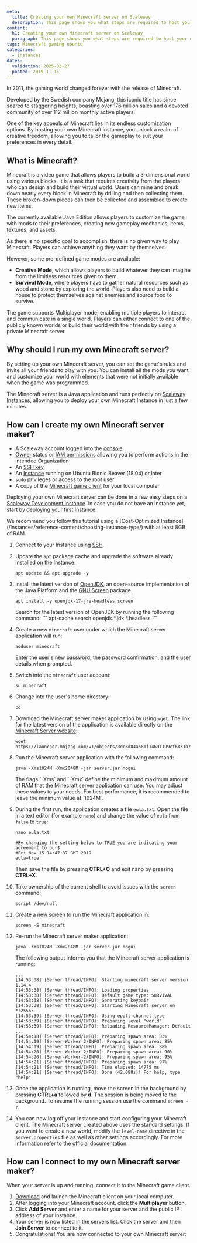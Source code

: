 ```yaml
---
meta:
  title: Creating your own Minecraft server on Scaleway
  description: This page shows you what steps are required to host your own Minecraft server on a Scaleway Instance.
content:
  h1: Creating your own Minecraft server on Scaleway
  paragraph: This page shows you what steps are required to host your own Minecraft server on a Scaleway Instance.
tags: Minecraft gaming ubuntu
categories:
  - instances
dates:
  validation: 2025-03-27
  posted: 2019-11-15
---
```




In 2011, the gaming world changed forever with the release of Minecraft.

Developed by the Swedish company Mojang, this iconic title has since soared to staggering heights, boasting over 176 million sales and a devoted community of over 112 million monthly active players.

One of the key appeals of Minecraft lies in its endless customization options. By hosting your own Minecraft instance, you unlock a realm of creative freedom, allowing you to tailor the gameplay to suit your preferences in every detail.

## What is Minecraft?

Minecraft is a video game that allows players to build a 3-dimensional world using various blocks. It is a task that requires creativity from the players who can design and build their virtual world. Users can mine and break down nearly every block in Minecraft by drilling and then collecting them. These broken-down pieces can then be collected and assembled to create new items.

The currently available Java Edition allows players to customize the game with mods to their preferences, creating new gameplay mechanics, items, textures, and assets.

As there is no specific goal to accomplish, there is no given way to play Minecraft. Players can achieve anything they want by themselves.

However, some pre-defined game modes are available:

- **Creative Mode**, which allows players to build whatever they can imagine from the limitless resources given to them.
- **Survival Mode**, where players have to gather natural resources such as wood and stone by exploring the world. Players also need to build a house to protect themselves against enemies and source food to survive.

The game supports Multiplayer mode, enabling multiple players to interact and communicate in a single world. Players can either connect to one of the publicly known worlds or build their world with their friends by using a private Minecraft server.

## Why should I run my own Minecraft server?

By setting up your own Minecraft server, you can set the game's rules and invite all your friends to play with you.
You can install all the mods you want and customize your world with elements that were not initially available when the game was programmed.

The Minecraft server is a Java application and runs perfectly on [Scaleway Instances](https://www.scaleway.com/en/virtual-instances/), allowing you to deploy your own Minecraft Instance in just a few minutes.

## How can I create my own Minecraft server maker?

<Requirements />

- A Scaleway account logged into the [console](https://console.scaleway.com)
- [Owner](/iam/concepts/#owner) status or [IAM permissions](/iam/concepts/#permission) allowing you to perform actions in the intended Organization
- An [SSH key](/organizations-and-projects/how-to/create-ssh-key/)
- An [Instance](/instances/how-to/create-an-instance/) running on Ubuntu Bionic Beaver (18.04) or later
- `sudo` privileges or access to the root user
- A copy of the [Minecraft game client](https://www.minecraft.net/en-us/) for your local computer

Deploying your own Minecraft server can be done in a few easy steps on a [Scaleway Development Instance](https://www.scaleway.com/en/cost-optimized-instances/). In case you do not have an Instance yet, start by [deploying your first Instance](/instances/how-to/create-an-instance/).

<Message type="tip">
  We recommend you follow this tutorial using a [Cost-Optimized Instance](/instances/reference-content/choosing-instance-type/) with at least 8GB of RAM.
</Message>

1. Connect to your Instance using [SSH](/instances/how-to/connect-to-instance/).
2. Update the `apt` package cache and upgrade the software already installed on the Instance:
    ```
    apt update && apt upgrade -y
    ```
3. Install the latest version of [OpenJDK](https://openjdk.java.net/), an open-source implementation of the Java Platform and the [GNU Screen](https://www.gnu.org/software/screen/) package.
    ```
    apt install -y openjdk-17-jre-headless screen
    ```
    <Message type="tip">
      Search for the latest version of OpenJDK by running the following command:
      ```
      apt-cache search openjdk.*.jdk.*.headless
      ```
    </Message>
4. Create a new `minecraft` user under which the Minecraft server application will run:
    ```
    adduser minecraft
    ```

    Enter the user's new password, the password confirmation, and the user details when prompted.
5. Switch into the `minecraft` user account:
    ```
    su minecraft
    ```
6. Change into the user's home directory:
    ```
    cd
    ```
7. Download the Minecraft server maker application by using `wget`. The link for the latest version of the application is available directly on the [Minecraft Server website](https://www.minecraft.net/en-us/download/server):
    ```
    wget https://launcher.mojang.com/v1/objects/3dc3d84a581f14691199cf6831b71ed1296a9fdf/server.jar
    ```
8. Run the Minecraft server application with the following command:
    ```
    java -Xms1024M -Xmx2048M -jar server.jar nogui
    ```

    <Message type="important">
      The flags `-Xms` and `-Xmx` define the minimum and maximum amount of RAM that the Minecraft server application can use. You may adjust these values to your needs. For best performance, it is recommended to leave the minimum value at `1024M`.
    </Message>
9. During the first run, the application creates a file `eula.txt`. Open the file in a text editor (for example `nano`) and change the value of `eula` from `false` to `true`:
    ```
    nano eula.txt
    ```

    ```
    #By changing the setting below to TRUE you are indicating your agreement to our$
    #Fri Nov 15 14:47:37 GMT 2019
    eula=true
    ```

    Then save the file by pressing **CTRL+O** and exit nano by pressing **CTRL+X**.
10. Take ownership of the current shell to avoid issues with the `screen` command:
    ```
    script /dev/null
    ```
11. Create a new screen to run the Minecraft application in:
    ```
    screen -S minecraft
    ```
12. Re-run the Minecraft server maker application:
    ```
    java -Xms1024M -Xmx2048M -jar server.jar nogui
    ```

    The following output informs you that the Minecraft server application is running:

    ```
    ...
    [14:53:38] [Server thread/INFO]: Starting minecraft server version 1.14.4
    [14:53:38] [Server thread/INFO]: Loading properties
    [14:53:38] [Server thread/INFO]: Default game type: SURVIVAL
    [14:53:38] [Server thread/INFO]: Generating keypair
    [14:53:38] [Server thread/INFO]: Starting Minecraft server on *:25565
    [14:53:39] [Server thread/INFO]: Using epoll channel type
    [14:53:39] [Server thread/INFO]: Preparing level "world"
    [14:53:39] [Server thread/INFO]: Reloading ResourceManager: Default
    ...
    [14:54:18] [Server thread/INFO]: Preparing spawn area: 83%
    [14:54:19] [Server-Worker-2/INFO]: Preparing spawn area: 85%
    [14:54:19] [Server thread/INFO]: Preparing spawn area: 88%
    [14:54:20] [Server-Worker-2/INFO]: Preparing spawn area: 90%
    [14:54:20] [Server-Worker-2/INFO]: Preparing spawn area: 95%
    [14:54:21] [Server thread/INFO]: Preparing spawn area: 97%
    [14:54:21] [Server thread/INFO]: Time elapsed: 14775 ms
    [14:54:21] [Server thread/INFO]: Done (42.088s)! For help, type "help"
    ```
13. Once the application is running, move the screen in the background by pressing **CTRL+a** followed by **d**. The session is being moved to the background. To resume the running session use the command `screen -r`.
14. You can now log off your Instance and start configuring your Minecraft client.
    <Message type="note">
      The Minecraft server created above uses the standard settings. If you want to create a new world, modify the `level-name` directive in the `server.properties` file as well as other settings accordingly. For more information refer to the [official documentation](https://minecraft.gamepedia.com/Server.properties).
    </Message>

## How can I connect to my own Minecraft server maker?

When your server is up and running, connect it to the Minecraft game client.

1. [Download](https://www.minecraft.net/en-us/download/) and launch the Minecraft client on your local computer.
2. After logging into your Minecraft account, click the **Multiplayer** button.
3. Click **Add Server** and enter a name for your server and the public IP address of your Instance.
4. Your server is now listed in the servers list. Click the server and then **Join Server** to connect to it.
5. Congratulations! You are now connected to your own Minecraft server:
    <Lightbox image={image} alt="" />
